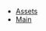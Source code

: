 
*[[Media:BetaTeamGamesSpacetraderDeployMainAssets.swf|Assets]]
*[[Media:BetaTeamGamesSpacetraderDeployMain.swf|Main]]